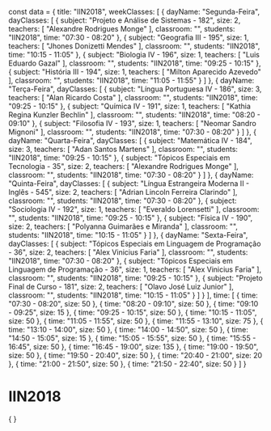 const data = {
  title: "IIN2018",
  weekClasses: [
    {
      dayName: "Segunda-Feira",
      dayClasses: [
        {
          subject: "Projeto e Análise de Sistemas - 182",
          size: 2,
          teachers: [
            "Alexandre Rodrigues Monge"
          ],
          classroom: "",
          students: "IIN2018",
          time: "07:30 - 08:20"
        },
        {
          subject: "Geografia III - 195",
          size: 1,
          teachers: [
            "Jhones Donizetti Mendes"
          ],
          classroom: "",
          students: "IIN2018",
          time: "10:15 - 11:05"
        },
        {
          subject: "Biologia IV - 196",
          size: 1,
          teachers: [
            "Luis Eduardo Gazal"
          ],
          classroom: "",
          students: "IIN2018",
          time: "09:25 - 10:15"
        },
        {
          subject: "História III - 194",
          size: 1,
          teachers: [
            "Milton Aparecido Azevedo"
          ],
          classroom: "",
          students: "IIN2018",
          time: "11:05 - 11:55"
        }
      ]
    },
    {
      dayName: "Terça-Feira",
      dayClasses: [
        {
          subject: "Língua Portuguesa IV - 186",
          size: 3,
          teachers: [
            "Alan Ricardo Costa"
          ],
          classroom: "",
          students: "IIN2018",
          time: "09:25 - 10:15"
        },
        {
          subject: "Química IV - 191",
          size: 1,
          teachers: [
            "Kathia Regina Kunzler Bechlin"
          ],
          classroom: "",
          students: "IIN2018",
          time: "08:20 - 09:10"
        },
        {
          subject: "Filosofia IV - 193",
          size: 1,
          teachers: [
            "Neomar Sandro Mignoni"
          ],
          classroom: "",
          students: "IIN2018",
          time: "07:30 - 08:20"
        }
      ]
    },
    {
      dayName: "Quarta-Feira",
      dayClasses: [
        {
          subject: "Matemática IV - 184",
          size: 3,
          teachers: [
            "Adan Santos Martens"
          ],
          classroom: "",
          students: "IIN2018",
          time: "09:25 - 10:15"
        },
        {
          subject: "Tópicos Especiais em Tecnologia - 35",
          size: 2,
          teachers: [
            "Alexandre Rodrigues Monge"
          ],
          classroom: "",
          students: "IIN2018",
          time: "07:30 - 08:20"
        }
      ]
    },
    {
      dayName: "Quinta-Feira",
      dayClasses: [
        {
          subject: "Língua Estrangeira Moderna II - Inglês - 545",
          size: 2,
          teachers: [
            "Adrian Lincoln Ferreira Clarindo"
          ],
          classroom: "",
          students: "IIN2018",
          time: "07:30 - 08:20"
        },
        {
          subject: "Sociologia IV - 192",
          size: 1,
          teachers: [
            "Everaldo Lorensetti"
          ],
          classroom: "",
          students: "IIN2018",
          time: "09:25 - 10:15"
        },
        {
          subject: "Física IV - 190",
          size: 2,
          teachers: [
            "Polyanna Guimarães e Miranda"
          ],
          classroom: "",
          students: "IIN2018",
          time: "10:15 - 11:05"
        }
      ]
    },
    {
      dayName: "Sexta-Feira",
      dayClasses: [
        {
          subject: "Tópicos Especiais em Linguagem de Programação - 36",
          size: 2,
          teachers: [
            "Alex Vinicius Faria"
          ],
          classroom: "",
          students: "IIN2018",
          time: "07:30 - 08:20"
        },
        {
          subject: "Tópicos Especiais em Linguagem de Programação - 36",
          size: 1,
          teachers: [
            "Alex Vinicius Faria"
          ],
          classroom: "",
          students: "IIN2018",
          time: "09:25 - 10:15"
        },
        {
          subject: "Projeto Final de Curso - 181",
          size: 2,
          teachers: [
            "Olavo José Luiz Junior"
          ],
          classroom: "",
          students: "IIN2018",
          time: "10:15 - 11:05"
        }
      ]
    }
  ],
  time: [
    {
      time: "07:30 - 08:20",
      size: 50
    },
    {
      time: "08:20 - 09:10",
      size: 50
    },
    {
      time: "09:10 - 09:25",
      size: 15
    },
    {
      time: "09:25 - 10:15",
      size: 50
    },
    {
      time: "10:15 - 11:05",
      size: 50
    },
    {
      time: "11:05 - 11:55",
      size: 50
    },
    {
      time: "11:55 - 13:10",
      size: 75
    },
    {
      time: "13:10 - 14:00",
      size: 50
    },
    {
      time: "14:00 - 14:50",
      size: 50
    },
    {
      time: "14:50 - 15:05",
      size: 15
    },
    {
      time: "15:05 - 15:55",
      size: 50
    },
    {
      time: "15:55 - 16:45",
      size: 50
    },
    {
      time: "16:45 - 19:00",
      size: 135
    },
    {
      time: "19:00 - 19:50",
      size: 50
    },
    {
      time: "19:50 - 20:40",
      size: 50
    },
    {
      time: "20:40 - 21:00",
      size: 20
    },
    {
      time: "21:00 - 21:50",
      size: 50
    },
    {
      time: "21:50 - 22:40",
      size: 50
    }
  ]
}

# IIN2018

<div>
    {
        <Grid
            title={data.title} 
            weekClasses={data.weekClasses} 
            time={data.time}
        />
    }
</div>